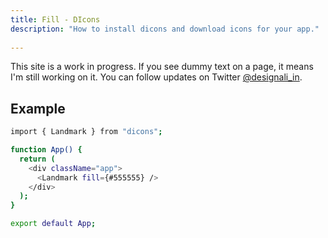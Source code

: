 ```yaml
---
title: Fill - DIcons
description: "How to install dicons and download icons for your app."
 
---
```


<Callout>

This site is a work in progress. If you see dummy text on a page, it means I'm still working on it. You can follow updates on Twitter [@designali_in](https://twitter.com/designali_in).

</Callout>

## Example

```bash title="pnpm"
import { Landmark } from "dicons";

function App() {
  return (
    <div className="app">
      <Landmark fill={#555555} />
    </div>
  );
}

export default App;
```

